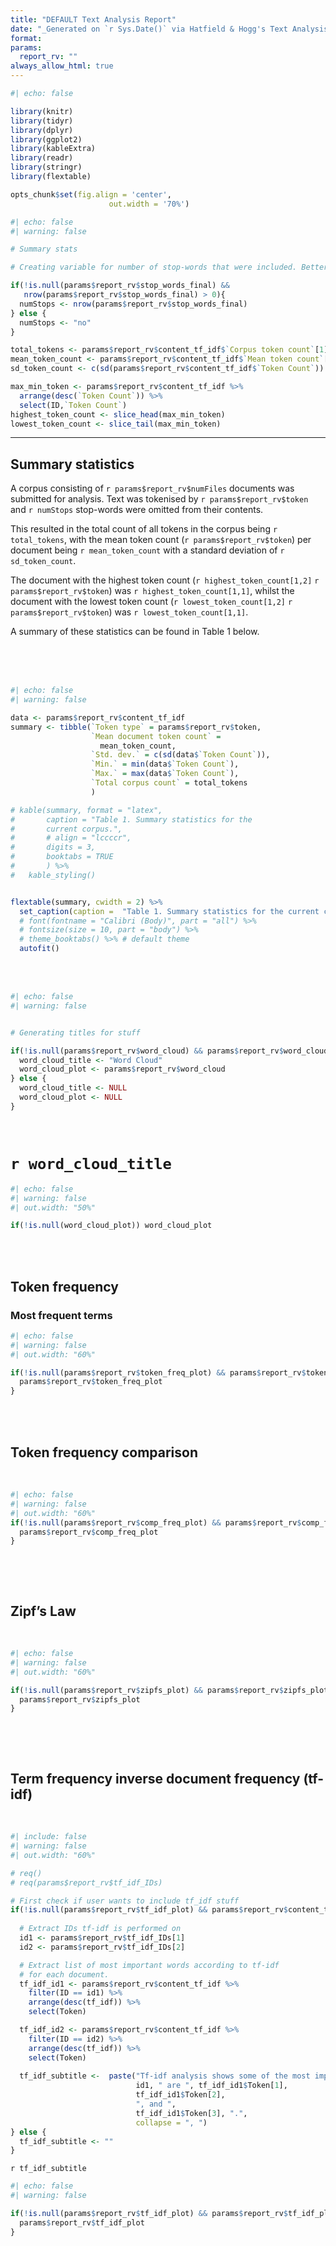 ```yaml
---
title: "DEFAULT Text Analysis Report"
date: "_Generated on `r Sys.Date()` via Hatfield & Hogg's Text Analysis App_"
format:
params:
  report_rv: ""
always_allow_html: true
---
```




```r
#| echo: false

library(knitr)
library(tidyr)
library(dplyr)
library(ggplot2)
library(kableExtra)
library(readr)
library(stringr)
library(flextable)

opts_chunk$set(fig.align = 'center', 
                      out.width = '70%') 
```

```r
#| echo: false
#| warning: false

# Summary stats 

# Creating variable for number of stop-words that were included. Better readability to have "no stop-words" instead of 0 stop-words too.

if(!is.null(params$report_rv$stop_words_final) && 
   nrow(params$report_rv$stop_words_final) > 0){
  numStops <- nrow(params$report_rv$stop_words_final)
} else {
  numStops <- "no"
}

total_tokens <- params$report_rv$content_tf_idf$`Corpus token count`[1]
mean_token_count <- params$report_rv$content_tf_idf$`Mean token count`[1]
sd_token_count <- c(sd(params$report_rv$content_tf_idf$`Token Count`))

max_min_token <- params$report_rv$content_tf_idf %>%
  arrange(desc(`Token Count`)) %>%
  select(ID,`Token Count`)
highest_token_count <- slice_head(max_min_token)
lowest_token_count <- slice_tail(max_min_token)
```

---

## Summary statistics

A corpus consisting of `r params$report_rv$numFiles` documents was submitted for analysis. Text was tokenised by `r params$report_rv$token` and `r numStops` stop-words were omitted from their contents.

This resulted in the total count of all tokens in the corpus being `r total_tokens`, with the mean token count (`r params$report_rv$token`) per document being `r mean_token_count` with a standard deviation of `r sd_token_count`. 

The document with the highest token count (`r highest_token_count[1,2]` `r params$report_rv$token`) was `r highest_token_count[1,1]`, whilst the document with the lowest token count (`r lowest_token_count[1,2]` `r params$report_rv$token`) was `r lowest_token_count[1,1]`. 

A summary of these statistics can be found in Table 1 below.

\
\
\


```r
#| echo: false
#| warning: false

data <- params$report_rv$content_tf_idf
summary <- tibble(`Token type` = params$report_rv$token,
                  `Mean document token count` = 
                    mean_token_count, 
                  `Std. dev.` = c(sd(data$`Token Count`)),
                  `Min.` = min(data$`Token Count`), 
                  `Max.` = max(data$`Token Count`), 
                  `Total corpus count` = total_tokens
                  )

# kable(summary, format = "latex",
#       caption = "Table 1. Summary statistics for the 
#       current corpus.", 
#       # align = "lccccr",
#       digits = 3, 
#       booktabs = TRUE
#       ) %>%
#   kable_styling()


flextable(summary, cwidth = 2) %>% 
  set_caption(caption =  "Table 1. Summary statistics for the current corpus.") %>% 
  # font(fontname = "Calibri (Body)", part = "all") %>%
  # fontsize(size = 10, part = "body") %>%
  # theme_booktabs() %>% # default theme
  autofit()
```


\
\


```r
#| echo: false
#| warning: false


# Generating titles for stuff

if(!is.null(params$report_rv$word_cloud) && params$report_rv$word_cloud != ""){
  word_cloud_title <- "Word Cloud"
  word_cloud_plot <- params$report_rv$word_cloud
} else {
  word_cloud_title <- NULL
  word_cloud_plot <- NULL
}

```

\


# `r word_cloud_title`

```r
#| echo: false
#| warning: false
#| out.width: "50%"

if(!is.null(word_cloud_plot)) word_cloud_plot
```

\
\

## Token frequency

### Most frequent terms 
```r
#| echo: false
#| warning: false
#| out.width: "60%"

if(!is.null(params$report_rv$token_freq_plot) && params$report_rv$token_freq_plot != ""){
  params$report_rv$token_freq_plot
}
```

\
\

## Token frequency comparison

\

```r
#| echo: false
#| warning: false
#| out.width: "60%"
if(!is.null(params$report_rv$comp_freq_plot) && params$report_rv$comp_freq_plot != ""){
  params$report_rv$comp_freq_plot
}
```

\

\


## Zipf's Law

\

```r
#| echo: false
#| warning: false
#| out.width: "60%"

if(!is.null(params$report_rv$zipfs_plot) && params$report_rv$zipfs_plot != ""){
  params$report_rv$zipfs_plot
}
```

\

\

## Term frequency inverse document frequency (tf-idf) 

\

```r
#| include: false
#| warning: false
#| out.width: "60%"

# req()
# req(params$report_rv$tf_idf_IDs)

# First check if user wants to include tf_idf stuff
if(!is.null(params$report_rv$tf_idf_plot) && params$report_rv$content_tf_idf != ""){
  
  # Extract IDs tf-idf is performed on
  id1 <- params$report_rv$tf_idf_IDs[1]
  id2 <- params$report_rv$tf_idf_IDs[2]

  # Extract list of most important words according to tf-idf
  # for each document.
  tf_idf_id1 <- params$report_rv$content_tf_idf %>%
    filter(ID == id1) %>%
    arrange(desc(tf_idf)) %>%
    select(Token)

  tf_idf_id2 <- params$report_rv$content_tf_idf %>%
    filter(ID == id2) %>%
    arrange(desc(tf_idf)) %>%
    select(Token)
  
  tf_idf_subtitle <-  paste("Tf-idf analysis shows some of the most important words to the document",
                            id1, " are ", tf_idf_id1$Token[1],
                            tf_idf_id1$Token[2],
                            ", and ", 
                            tf_idf_id1$Token[3], ".",
                            collapse = ", ")
} else {
  tf_idf_subtitle <- "" 
}
```


`r tf_idf_subtitle`

```r
#| echo: false
#| warning: false

if(!is.null(params$report_rv$tf_idf_plot) && params$report_rv$tf_idf_plot != ""){
  params$report_rv$tf_idf_plot
}

```





